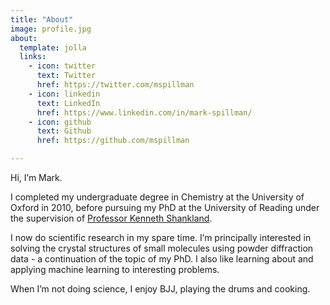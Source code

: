 ```yaml
---
title: "About"
image: profile.jpg
about:
  template: jolla
  links:
    - icon: twitter
      text: Twitter
      href: https://twitter.com/mspillman
    - icon: linkedin
      text: LinkedIn
      href: https://www.linkedin.com/in/mark-spillman/
    - icon: github
      text: Github
      href: https://github.com/mspillman

---
```


Hi, I'm Mark.

I completed my undergraduate degree in Chemistry at the University of Oxford in 2010, before pursuing my PhD at the University of Reading under the supervision of [Professor Kenneth Shankland](https://www.reading.ac.uk/pharmacy/staff/professor-kenneth-shankland).

I now do scientific research in my spare time. I'm principally interested in solving the crystal structures of small molecules using powder diffraction data - a continuation of the topic of my PhD. I also like learning about and applying machine learning to interesting problems.

When I'm not doing science, I enjoy BJJ, playing the drums and cooking.
